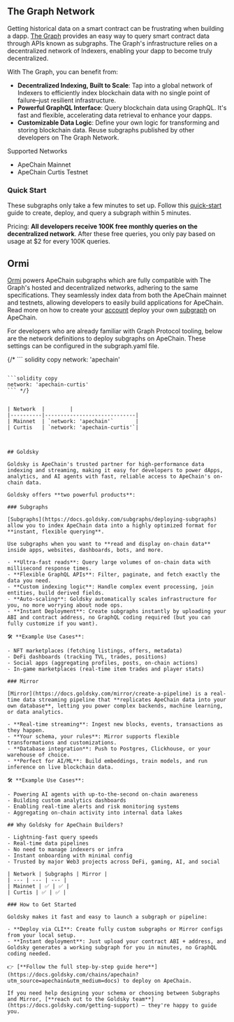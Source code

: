 
## The Graph Network

Getting historical data on a smart contract can be frustrating when building a dapp. [The Graph](https://thegraph.com/) provides an easy way to query smart contract data through APIs known as subgraphs. The Graph's infrastructure relies on a decentralized network of Indexers, enabling your dapp to become truly decentralized.
 
With The Graph, you can benefit from:
 - **Decentralized Indexing, Built to Scale**: Tap into a global network of Indexers to efficiently index blockchain data with no single point of failure–just resilient infrastructure. 
 - **Powerful GraphQL Interface**: Query blockchain data using GraphQL. It's fast and flexible, accelerating data retrieval to enhance your dapps. 
 - **Customizable Data Logic**: Define your own logic for transforming and storing blockchain data. Reuse subgraphs published by other developers on The Graph Network.

Supported Networks
- ApeChain Mainnet
- ApeChain Curtis Testnet 
 
### Quick Start
 
These subgraphs only take a few minutes to set up. Follow this [quick-start](https://thegraph.com/docs/en/quick-start/) guide to create, deploy, and query a subgraph within 5 minutes.
 
Pricing: **All developers receive 100K free monthly queries on the decentralized network**. After these free queries, you only pay based on usage at $2 for every 100K queries.



## Ormi 


[Ormi](https://www.ormilabs.xyz/) powers ApeChain subgraphs which are fully compatible with The Graph's hosted and decentralized networks, adhering to the same specifications. They seamlessly index data from both the ApeChain mainnet and testnets, allowing developers to easily build applications for ApeChain. Read more on how to create your [account](apechain.0xgraph.xyz) deploy your own [subgraph](https://docs.ormi.xyz/apechain-subgraphs) on ApeChain. 



For developers who are already familiar with Graph Protocol tooling, below are the network definitions to deploy subgraphs on ApeChain. These settings can be configured in the subgraph.yaml file.

{/* ``` solidity copy 
network: 'apechain'
```

```solidity copy
network: 'apechain-curtis'
``` */}


| Network  |        |
|----------|-----------------------------|
| Mainnet  | `network: 'apechain'`       |
| Curtis   | `network: 'apechain-curtis'`|



## Goldsky
​
Goldsky is ApeChain's trusted partner for high-performance data indexing and streaming, making it easy for developers to power dApps, analytics, and AI agents with fast, reliable access to ApeChain's on-chain data.

Goldsky offers **two powerful products**:

### Subgraphs

[Subgraphs](https://docs.goldsky.com/subgraphs/deploying-subgraphs) allow you to index ApeChain data into a highly optimized format for **instant, flexible querying**.

Use subgraphs when you want to **read and display on-chain data** inside apps, websites, dashboards, bots, and more.

- **Ultra-fast reads**: Query large volumes of on-chain data with millisecond response times.
- **Flexible GraphQL APIs**: Filter, paginate, and fetch exactly the data you need.
- **Custom indexing logic**: Handle complex event processing, join entities, build derived fields.
- **Auto-scaling**: Goldsky automatically scales infrastructure for you, no more worrying about node ops.
- **Instant Deployment**: Create subgraphs instantly by uploading your ABI and contract address, no GraphQL coding required (but you can fully customize if you want).

🛠️ **Example Use Cases**:

- NFT marketplaces (fetching listings, offers, metadata)
- DeFi dashboards (tracking TVL, trades, positions)
- Social apps (aggregating profiles, posts, on-chain actions)
- In-game marketplaces (real-time item trades and player stats)

### Mirror

[Mirror](https://docs.goldsky.com/mirror/create-a-pipeline) is a real-time data streaming pipeline that **replicates ApeChain data into your own database**, letting you power complex backends, machine learning, or data analytics.

- **Real-time streaming**: Ingest new blocks, events, transactions as they happen.
- **Your schema, your rules**: Mirror supports flexible transformations and customizations.
- **Database integration**: Push to Postgres, Clickhouse, or your warehouse of choice.
- **Perfect for AI/ML**: Build embeddings, train models, and run inference on live blockchain data.

🛠️ **Example Use Cases**:

- Powering AI agents with up-to-the-second on-chain awareness
- Building custom analytics dashboards
- Enabling real-time alerts and risk monitoring systems
- Aggregating on-chain activity into internal data lakes

## Why Goldsky for ApeChain Builders?

- Lightning-fast query speeds
- Real-time data pipelines
- No need to manage indexers or infra
- Instant onboarding with minimal config
- Trusted by major Web3 projects across DeFi, gaming, AI, and social

| Network | Subgraphs | Mirror |
| --- | --- | --- |
| Mainnet | ✅ | ✅ |
| Curtis | ✅ | ✅ |

### How to Get Started

Goldsky makes it fast and easy to launch a subgraph or pipeline:

- **Deploy via CLI**: Create fully custom subgraphs or Mirror configs from your local setup.
- **Instant deployment**: Just upload your contract ABI + address, and Goldsky generates a working subgraph for you in minutes, no GraphQL coding needed.

👉 [**Follow the full step-by-step guide here**](https://docs.goldsky.com/chains/apechain?utm_source=apechain&utm_medium=docs) to deploy on ApeChain.

If you need help designing your schema or choosing between Subgraphs and Mirror, [**reach out to the Goldsky team**](https://docs.goldsky.com/getting-support) — they're happy to guide you.